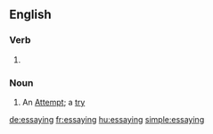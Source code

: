 ==English==

===Verb===
{{head|en|present participle}}

# {{present participle of|essay|lang=en}}

===Noun===
{{en-noun}}

# An [[attempt|Attempt]]; a [[try]]

[[de:essaying]]
[[fr:essaying]]
[[hu:essaying]]
[[simple:essaying]]